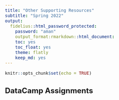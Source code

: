 ```yaml
---
title: "Other Supporting Resources"
subtitle: "Spring 2022"
output: 
  fidelius::html_password_protected:
    password: "aman"
    output_format:rmarkdown::html_document: 
    toc: yes
    toc_float: yes
    theme: flatly
    keep_md: yes
---
```

<style type="text/css">
  body{
  font-size: 12pt;
}
</style>

```r
knitr::opts_chunk$set(echo = TRUE)
```

## DataCamp Assignments